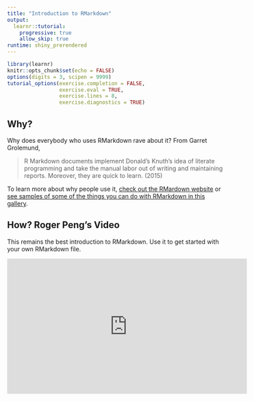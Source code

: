 ```yaml
---
title: "Introduction to RMarkdown"
output: 
  learnr::tutorial:
    progressive: true
    allow_skip: true
runtime: shiny_prerendered
---
```


```r
library(learnr)
knitr::opts_chunk$set(echo = FALSE)
options(digits = 3, scipen = 9999)
tutorial_options(exercise.completion = FALSE,
                 exercise.eval = TRUE,
                 exercise.lines = 8,
                 exercise.diagnostics = TRUE)

```

## Why?

Why does everybody who uses RMarkdown rave about it? From Garret Grolemund,

>R Markdown documents implement Donald’s Knuth’s idea of literate programming and take the manual labor out of writing and maintaining reports. Moreover, they are quick to learn. (2015)

To learn more about why people use it, [check out the RMardown website](https://rmarkdown.rstudio.com) or [see samples of some of the things you can do with RMarkdown in this gallery](https://rmarkdown.rstudio.com/gallery.html).

## How? Roger Peng's Video

This remains the best introduction to RMarkdown. Use it to get started with your own RMarkdown file. 

<iframe width="560" height="315" src="https://www.youtube.com/embed/DNS7i2m4sB0" frameborder="0" allow="accelerometer; autoplay; encrypted-media; gyroscope; picture-in-picture" allowfullscreen></iframe>



